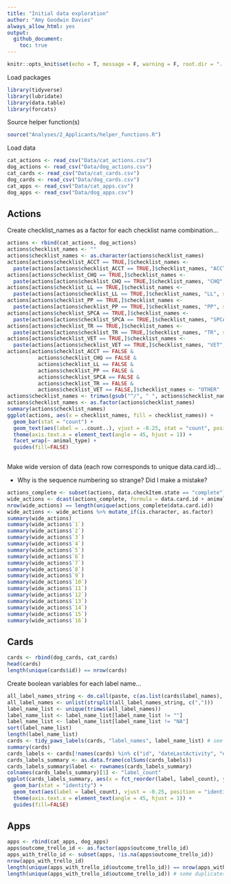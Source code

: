 ```yaml
---
title: "Initial data exploration"
author: "Amy Goodwin Davies"
always_allow_html: yes
output: 
  github_document:
    toc: true
---
```


```r
knitr::opts_knit$set(echo = T, message = F, warning = F, root.dir = "../../../")
```

Load packages

```r
library(tidyverse)
library(lubridate)
library(data.table)
library(forcats)
```

Source helper function(s)

```r
source("Analyses/2_Applicants/helper_functions.R")
```

Load data

```r
cat_actions <- read_csv("Data/cat_actions.csv")
dog_actions <- read_csv("Data/dog_actions.csv")
cat_cards <- read_csv("Data/cat_cards.csv")
dog_cards <- read_csv("Data/dog_cards.csv")
cat_apps <- read_csv("Data/cat_apps.csv")
dog_apps <- read_csv("Data/dog_apps.csv")
```

## Actions

Create checklist_names as a factor for each checklist name combination...

```r
actions <- rbind(cat_actions, dog_actions)
actions$checklist_names <- ""
actions$checklist_names <- as.character(actions$checklist_names)
actions[actions$checklist_ACCT == TRUE,]$checklist_names <- 
  paste(actions[actions$checklist_ACCT == TRUE,]$checklist_names, "ACCT", sep = "/")
actions[actions$checklist_CHQ == TRUE,]$checklist_names <- 
  paste(actions[actions$checklist_CHQ == TRUE,]$checklist_names, "CHQ", sep = "/")
actions[actions$checklist_LL == TRUE,]$checklist_names <- 
  paste(actions[actions$checklist_LL == TRUE,]$checklist_names, "LL", sep = "/")
actions[actions$checklist_PP == TRUE,]$checklist_names <- 
  paste(actions[actions$checklist_PP == TRUE,]$checklist_names, "PP", sep = "/")
actions[actions$checklist_SPCA == TRUE,]$checklist_names <- 
  paste(actions[actions$checklist_SPCA == TRUE,]$checklist_names, "SPCA", sep = "/")
actions[actions$checklist_TR == TRUE,]$checklist_names <- 
  paste(actions[actions$checklist_TR == TRUE,]$checklist_names, "TR", sep = "/")
actions[actions$checklist_VET == TRUE,]$checklist_names <- 
  paste(actions[actions$checklist_VET == TRUE,]$checklist_names, "VET", sep = "/")
actions[actions$checklist_ACCT == FALSE &
          actions$checklist_CHQ == FALSE &
          actions$checklist_LL == FALSE &
          actions$checklist_PP == FALSE &
          actions$checklist_SPCA == FALSE &
          actions$checklist_TR == FALSE &
          actions$checklist_VET == FALSE,]$checklist_names <- "OTHER"
actions$checklist_names <- trimws(gsub("^/", " ", actions$checklist_names))
actions$checklist_names <- as.factor(actions$checklist_names)
summary(actions$checklist_names)
ggplot(actions, aes(x = checklist_names, fill = checklist_names)) +
  geom_bar(stat = "count") +
  geom_text(aes(label = ..count..), vjust = -0.25, stat = "count", position = "identity", size = 2) +
  theme(axis.text.x = element_text(angle = 45, hjust = 1)) +
  facet_wrap(~ animal_type) +
  guides(fill=FALSE)
  
```

Make wide version of data (each row corresponds to unique data.card.id)...

* Why is the sequence numbering so strange? Did I make a mistake?

```r
actions_complete <- subset(actions, data.checkItem.state == "complete")
wide_actions <- dcast(actions_complete, formula = data.card.id + animal_type ~ checklist_seq_num, value.var = c("checklist_names"))
nrow(wide_actions) == length(unique(actions_complete$data.card.id))
wide_actions <- wide_actions %>% mutate_if(is.character, as.factor)
summary(wide_actions)
summary(wide_actions$`1`)
summary(wide_actions$`2`)
summary(wide_actions$`3`)
summary(wide_actions$`4`)
summary(wide_actions$`5`)
summary(wide_actions$`6`)
summary(wide_actions$`7`)
summary(wide_actions$`8`)
summary(wide_actions$`9`)
summary(wide_actions$`10`)
summary(wide_actions$`11`)
summary(wide_actions$`12`)
summary(wide_actions$`13`)
summary(wide_actions$`14`)
summary(wide_actions$`15`)
summary(wide_actions$`16`)
```

## Cards

```r
cards <- rbind(dog_cards, cat_cards)
head(cards)
length(unique(cards$id)) == nrow(cards)
```

Create boolean variables for each label name...

```r
all_label_names_string <- do.call(paste, c(as.list(cards$label_names), sep = ","))
all_label_names <- unlist(strsplit(all_label_names_string, c(","))) 
label_name_list <- unique(trimws(all_label_names))
label_name_list <- label_name_list[label_name_list != ""]
label_name_list <- label_name_list[label_name_list != "NA"]
sort(label_name_list)
length(label_name_list)
cards <- tidy_paws_labels(cards, "label_names", label_name_list) # see function in helper_functions.R (this is slow and can be improved)
summary(cards)
cards_labels <- cards[!names(cards) %in% c("id", "dateLastActivity", "dueComplete", "due", "animal_type", "label_names")]
cards_labels_summary <- as.data.frame(colSums(cards_labels))
cards_labels_summary$label <- rownames(cards_labels_summary)
colnames(cards_labels_summary)[1] <- "label_count"
ggplot(cards_labels_summary, aes(x = fct_reorder(label, label_count), y = label_count, fill = label)) +
  geom_bar(stat = "identity") +
  geom_text(aes(label = label_count), vjust = -0.25, position = "identity", size = 2) +
  theme(axis.text.x = element_text(angle = 45, hjust = 1)) +
  guides(fill=FALSE)
```

## Apps

```r
apps <- rbind(cat_apps, dog_apps)
apps$outcome_trello_id <- as.factor(apps$outcome_trello_id)
apps_with_trello_id <- subset(apps, !is.na(apps$outcome_trello_id))
nrow(apps_with_trello_id)
length(unique(apps_with_trello_id$outcome_trello_id)) == nrow(apps_with_trello_id)
length(unique(apps_with_trello_id$outcome_trello_id)) # some duplicates
```
